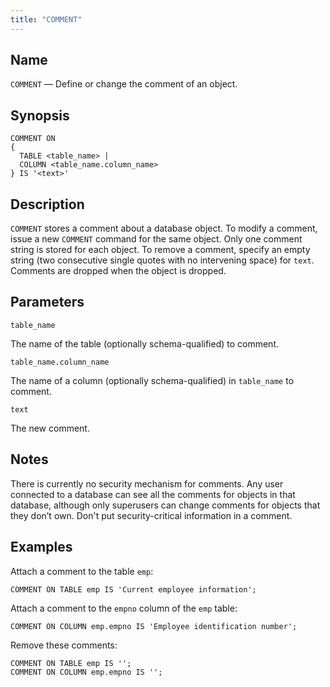 ```yaml
---
title: "COMMENT"
---
```


<div id="comment" class="registered_link"></div>

## Name

`COMMENT` &mdash; Define or change the comment of an object.

## Synopsis

```text
COMMENT ON
{
  TABLE <table_name> |
  COLUMN <table_name.column_name>
} IS '<text>'
```

## Description

`COMMENT` stores a comment about a database object. To modify a comment, issue a new `COMMENT` command for the same object. Only one comment string is stored for each object. To remove a comment, specify an empty string (two consecutive single quotes with no intervening space) for `text`. Comments are dropped when the object is dropped.

## Parameters

`table_name`

 The name of the table (optionally schema-qualified) to comment. 

`table_name.column_name`

 The name of a column (optionally schema-qualified) in `table_name` to comment. 

`text`

 The new comment.

## Notes

There is currently no security mechanism for comments. Any user connected to a database can see all the comments for objects in that database, although only superusers can change comments for objects that they don’t own. Don't put security-critical information in a comment.

## Examples

Attach a comment to the table `emp`:

```text
COMMENT ON TABLE emp IS 'Current employee information';
```

Attach a comment to the `empno` column of the `emp` table:

```text
COMMENT ON COLUMN emp.empno IS 'Employee identification number';
```

Remove these comments:

```text
COMMENT ON TABLE emp IS '';
COMMENT ON COLUMN emp.empno IS '';
```
